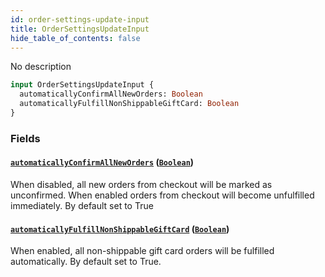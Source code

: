 ```yaml
---
id: order-settings-update-input
title: OrderSettingsUpdateInput
hide_table_of_contents: false
---
```


No description

```graphql
input OrderSettingsUpdateInput {
  automaticallyConfirmAllNewOrders: Boolean
  automaticallyFulfillNonShippableGiftCard: Boolean
}
```

### Fields

#### [`automaticallyConfirmAllNewOrders`](#) ([`Boolean`](../../../developer/api-reference/scalars/boolean))

When disabled, all new orders from checkout will be marked as unconfirmed. When enabled orders from checkout will become unfulfilled immediately. By default set to True

#### [`automaticallyFulfillNonShippableGiftCard`](#) ([`Boolean`](../../../developer/api-reference/scalars/boolean))

When enabled, all non-shippable gift card orders will be fulfilled automatically. By default set to True.
